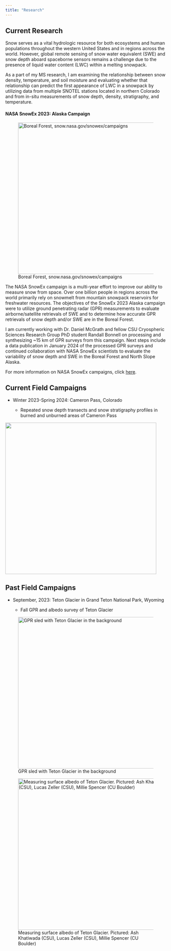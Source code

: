 ```yaml
---
title: "Research"
---
```


## Current Research

Snow serves as a vital hydrologic resource for both ecosystems and human populations throughout the western United States and in regions across the world. However, global remote sensing of snow water equivalent (SWE) and snow depth aboard spaceborne sensors remains a challenge due to the presence of liquid water content (LWC) within a melting snowpack.

As a part of my MS research, I am examining the relationship between snow density, temperature, and soil moisture and evaluating whether that relationship can predict the first appearance of LWC in a snowpack by utilizing data from multiple SNOTEL stations located in northern Colorado and from in-situ measurements of snow depth, density, stratigraphy, and temperature.

#### NASA SnowEx 2023: Alaska Campaign

![Boreal Forest, snow.nasa.gov/snowex/campaigns](www/aksnowex.png){fig-align="center" width="473"}

The NASA SnowEx campaign is a multi-year effort to improve our ability to measure snow from space. Over one billion people in regions across the world primarily rely on snowmelt from mountain snowpack reservoirs for freshwater resources. The objectives of the SnowEx 2023 Alaska campaign were to utilize ground penetrating radar (GPR) measurements to evaluate airborne/satellite retrievals of SWE and to determine how accurate GPR retrievals of snow depth and/or SWE are in the Boreal Forest.

I am currently working with Dr. Daniel McGrath and fellow CSU Cryospheric Sciences Research Group PhD student Randall Bonnell on processing and synthesizing \~15 km of GPR surveys from this campaign. Next steps include a data publication in January 2024 of the processed GPR surveys and continued collaboration with NASA SnowEx scientists to evaluate the variability of snow depth and SWE in the Boreal Forest and North Slope Alaska.

For more information on NASA SnowEx campaigns, click [here](https://snow.nasa.gov/campaigns/snowex).

## Current Field Campaigns

-   Winter 2023-Spring 2024: Cameron Pass, Colorado

    -   Repeated snow depth transects and snow stratigraphy profiles in burned and unburned areas of Cameron Pass

![](www/cp1.jpg){fig-align="center" width="473"}

## Past Field Campaigns

-   September, 2023: Teton Glacier in Grand Teton National Park, Wyoming

    -   Fall GPR and albedo survey of Teton Glacier

![GPR sled with Teton Glacier in the background](www/gpr.JPG){fig-align="center" width="473"}

![Measuring surface albedo of Teton Glacier. Pictured: Ash Khatiwada (CSU), Lucas Zeller (CSU), Millie Spencer (CU Boulder)](www/albedo.JPG){fig-align="center" width="473"}
